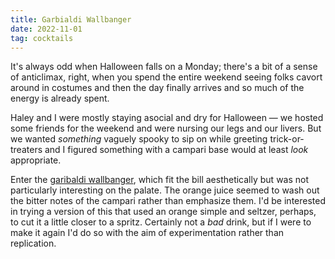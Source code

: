 ```yaml
---
title: Garbialdi Wallbanger
date: 2022-11-01
tag: cocktails
---
```


It's always odd when Halloween falls on a Monday; there's a bit of a sense of anticlimax, right, when you spend the entire weekend seeing folks cavort around in costumes and then the day finally arrives and so much of the energy is already spent.

Haley and I were mostly staying asocial and dry for Halloween — we hosted some friends for the weekend and were nursing our legs and our livers. But we wanted _something_ vaguely spooky to sip on while greeting trick-or-treaters and I figured something with a campari base would at least _look_ appropriate. 

Enter the [garibaldi wallbanger](http://cocktailvirgin.blogspot.com/2019/11/garibaldi-wallbanger.html), which fit the bill aesthetically but was not particularly interesting on the palate. The orange juice seemed to wash out the bitter notes of the campari rather than emphasize them. I'd be interested in trying a version of this that used an orange simple and seltzer, perhaps, to cut it a little closer to a spritz. Certainly not a _bad_ drink, but if I were to make it again I'd do so with the aim of experimentation rather than replication.
        